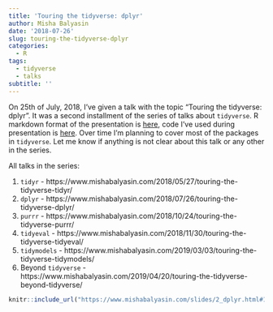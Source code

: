 ```yaml
---
title: 'Touring the tidyverse: dplyr'
author: Misha Balyasin
date: '2018-07-26'
slug: touring-the-tidyverse-dplyr
categories:
  - R
tags:
  - tidyverse
  - talks
subtitle: ''
---
```


On 25th of July, 2018, I've given a talk with the topic "Touring the tidyverse: dplyr". It was a second installment of the series of talks about `tidyverse`. R markdown format of the presentation is [here](https://github.com/romatik/touring_the_tidyverse/blob/master/2_dplyr.Rmd), code I've used during presentation is [here](https://github.com/romatik/touring_the_tidyverse/tree/master/dplyr). Over time I'm planning to cover most of the packages in `tidyverse`. Let me know if anything is not clear about this talk or any other in the series.

All talks in the series:

1. `tidyr` - https://www.mishabalyasin.com/2018/05/27/touring-the-tidyverse-tidyr/
1. `dplyr` - https://www.mishabalyasin.com/2018/07/26/touring-the-tidyverse-dplyr/
1. `purrr` - https://www.mishabalyasin.com/2018/10/24/touring-the-tidyverse-purrr/
1. `tidyeval` - https://www.mishabalyasin.com/2018/11/30/touring-the-tidyverse-tidyeval/
1. `tidymodels` - https://www.mishabalyasin.com/2019/03/03/touring-the-tidyverse-tidymodels/
1. Beyond `tidyverse` - https://www.mishabalyasin.com/2019/04/20/touring-the-tidyverse-beyond-tidyverse/


```r
knitr::include_url("https://www.mishabalyasin.com/slides/2_dplyr.html#1")
```

